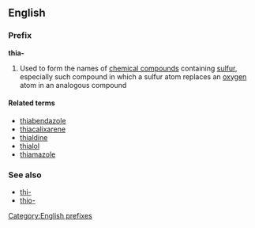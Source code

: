 ==English==

===Prefix===
'''thia-'''

# Used to form the names of [[chemical compound]]s containing [[sulfur]], especially such compound in which a sulfur atom replaces an [[oxygen]] atom in an analogous compound

====Related terms====
*[[thiabendazole]]
*[[thiacalixarene]]
*[[thialdine]]
*[[thialol]]
*[[thiamazole]]

===See also===
*[[thi-]]
*[[thio-]]

[[Category:English prefixes]]